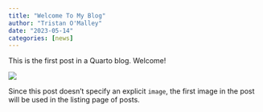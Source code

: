 ```yaml
---
title: "Welcome To My Blog"
author: "Tristan O'Malley"
date: "2023-05-14"
categories: [news]
---
```


This is the first post in a Quarto blog. Welcome!

![](thumbnail.jpg)

Since this post doesn't specify an explicit `image`, the first image in the post will be used in the listing page of posts.
